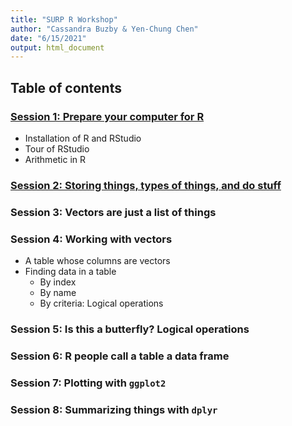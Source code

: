 ```yaml
---
title: "SURP R Workshop"
author: "Cassandra Buzby & Yen-Chung Chen"
date: "6/15/2021"
output: html_document
---
```


## Table of contents

### [Session 1: Prepare your computer for R](session_1_environment.html)

- Installation of R and RStudio
- Tour of RStudio
- Arithmetic in R

### [Session 2: Storing things, types of things, and do stuff](Workshop_2.nb.html)

  
### Session 3: Vectors are just a list of things

### Session 4: Working with vectors

- A table whose columns are vectors
- Finding data in a table
  - By index
  - By name
  - By criteria: Logical operations
  
### Session 5: Is this a butterfly? Logical operations

### Session 6: R people call a table a data frame

### Session 7: Plotting with `ggplot2`

### Session 8: Summarizing things with `dplyr`
